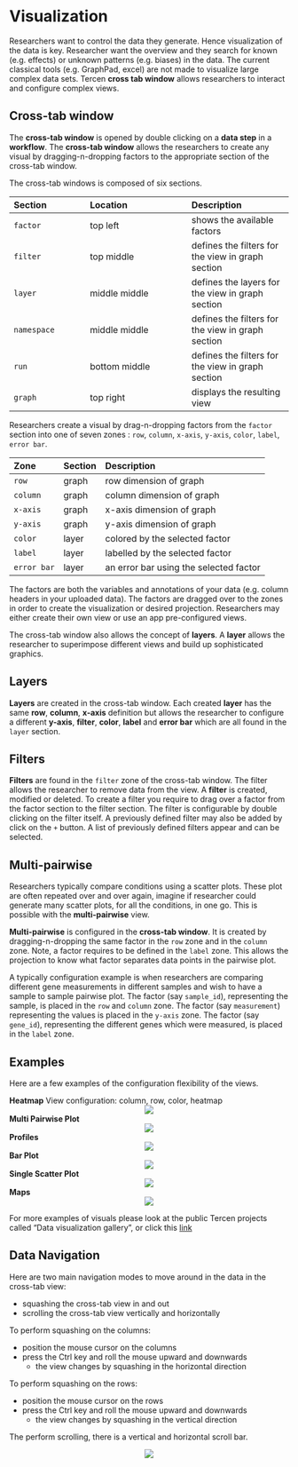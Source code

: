 # Visualization

Researchers want to control the data they generate. Hence visualization of the data is key. Researcher want the overview and they search for known (e.g. effects) or unknown patterns (e.g. biases) in the data. The current classical tools (e.g. GraphPad, excel) are not made to visualize large complex data sets. Tercen __cross tab  window__ allows researchers to interact and configure complex views.

## Cross-tab window {-}

The __cross-tab window__ is opened by double clicking on a __data step__ in a __workflow__. The __cross-tab window__ allows the researchers to create any visual by dragging-n-dropping factors to the appropriate section of the cross-tab window.

The cross-tab windows is composed of six sections.

Section   | Location | Description |
:-----    | :------- |:------- |
`factor`  | top left     | shows the available factors
`filter`  | top middle   | defines the filters for the view in graph section
`layer`   | middle middle| defines the layers for the view in graph section
`namespace`| middle middle| defines the filters for the view in graph section
`run` | bottom middle| defines the filters for the view in graph section
`graph` | top right    | displays the resulting view


Researchers create a visual by drag-n-dropping factors from the `factor` section into one of seven zones : `row`, `column`, `x-axis`, `y-axis`, `color`, `label`, `error bar`.

Zone   |Section| Description |
:----- |:----- |:------- |
`row`    | graph| row dimension of graph|
`column`  | graph| column dimension of graph|
`x-axis` | graph| x-axis dimension of graph|
`y-axis`  | graph| y-axis dimension of graph|
`color` | layer| colored by the selected factor|
`label`  | layer|labelled by the selected factor|
`error bar`|layer| an error bar using the selected factor|

The factors are both the variables and annotations of your data (e.g. column headers in your uploaded data). The factors are dragged over to the zones in order to create the visualization or desired projection. Researchers may either create their own view or use an app pre-configured views. 

The cross-tab window also allows the concept of __layers__. A __layer__ allows the researcher to superimpose different views and build up sophisticated graphics. 

## Layers {-}

__Layers__ are created in the cross-tab window. Each created __layer__ has the same __row__, __column__, __x-axis__ definition but allows the researcher to configure a different __y-axis__, __filter__, __color__, __label__ and __error bar__ which are all found in the `layer` section.

## Filters {-}

__Filters__ are found in the `filter` zone of the cross-tab window. The filter allows the researcher to remove data from the view. A __filter__ is created, modified or deleted.
To create a filter you require to drag over a factor from the factor section to the filter section. The filter is configurable by double clicking on the filter itself. A previously defined filter may also be added by click on the `+` button. A list of previously defined filters appear and can be selected.


## Multi-pairwise  {-}
Researchers typically compare conditions using a scatter plots. These plot are often repeated over and over again, imagine if researcher could generate many scatter plots, for all the conditions, in one go. This is possible with the __multi-pairwise__ view.

__Multi-pairwise__ is configured in the __cross-tab window__. It is created by dragging-n-dropping the same factor in the `row` zone and in the `column` zone. Note, a factor requires to be defined in the `label` zone. This allows the projection to know what factor separates data points in the pairwise plot. 

A typically configuration example is when researchers are comparing different gene measurements in different samples and wish to have a sample to sample pairwise plot. The factor (say `sample_id`), representing the sample, is placed in the `row` and `column` zone. The factor (say `measurement`) representing the values is placed in the `y-axis` zone. The factor (say `gene_id`), representing the different genes which were measured, is placed in the `label` zone.


## Examples  {-}

Here are a few examples of the configuration flexibility of the views.

__Heatmap__
View configuration: column, row, color, heatmap
<center> ![](images/heatmap.png) </center>

__Multi Pairwise Plot__
<center> ![](images/pairwise.png) </center>

__Profiles__
<center> ![](images/geo.png) </center>

__Bar Plot__
<center> ![](images/debt.png) </center>

__Single Scatter Plot__
<center> ![](images/geo.png) </center>

__Maps__
<center> ![](images/ireland.png) </center>

For more examples of visuals please look at the public Tercen projects called "Data visualization gallery", or click this [link](https://tercen.com/tercen/p/5c2aeff61fb2c2c6f38ad6c93a338d5f)

## Data Navigation {-}

Here are two main navigation modes to move around in the data in the cross-tab view:

* squashing the cross-tab view in and out
* scrolling the cross-tab view vertically and horizontally


To perform squashing on the columns:

* position the mouse cursor on the columns
* press the Ctrl key and roll the mouse upward and downwards
  * the view changes by squashing in the horizontal direction

To perform squashing on the rows:

* position the mouse cursor on the rows
* press the Ctrl key and roll the mouse upward and downwards
  * the view changes by squashing in the vertical direction
  
The perform scrolling, there is a vertical and horizontal scroll bar.


<center>![](images\visual1.png)</center>
